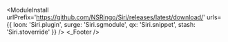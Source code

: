 
<ModuleInstall
  urlPrefix='https://github.com/NSRingo/Siri/releases/latest/download/'
  urls={{
    loon: 'Siri.plugin',
    surge: 'Siri.sgmodule',
    qx: 'Siri.snippet',
    stash: 'Siri.stoverride'
  }}
/>
<Siri />
<_Footer />
